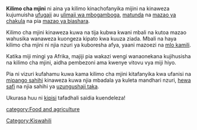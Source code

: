 '''Kilimo cha mjini''' ni aina ya kilimo kinachofanyika mijini na kinaweza kujumuisha [[ufugaji]] au [[ulimaji wa mbogamboga]], [[matunda]] na [[mazao ya chakula]] na pia [[mazao ya biashara]].

Kilimo cha mjini kinaweza kuwa na tija kubwa kwani mbali na kutoa mazao wahusika wanaweza kuongeza kipato kwa kuuza ziada. Mbali na haya kilimo cha mjini ni njia nzuri ya kuboresha afya, yaani mazoezi na [[mlo kamili]].

Katika miji mingi ya Afrika, majiji pia wakazi wengi wanaonekana kujihusisha na kilimo cha mjini, aidha pembezoni ama kwenye vitovu vya miji hiyo.

Pia ni vizuri kufahamu kuwa kama kilimo cha mjini kitafanyika kwa ufanisi na [[mipango sahihi]] kinaweza kuwa njia mbadala ya kuleta mandhari nzuri, [[hewa safi]] na njia sahihi ya [[uzungushaji taka]].

Ukurasa huu ni [[kipisi]] tafadhali saidia kuendeleza!

[[category:Food and agriculture]]
[[Category:Kiswahili]]